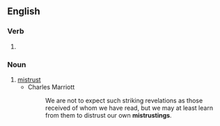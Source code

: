 ==English==

===Verb===
{{head|en|verb form}}

# {{present participle of|en|mistrust|nocat=1}}

===Noun===
{{en-noun}}

# [[mistrust]]
#* Charles Marriott
#*: We are not to expect such striking revelations as those received of whom we have read, but we may at least learn from them to distrust our own '''mistrustings'''.